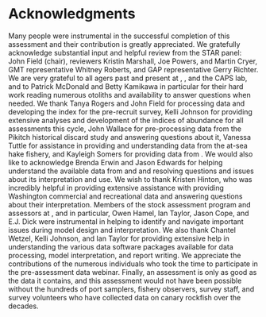 # Acknowledgments

Many people were instrumental in the successful completion of this assessment and their contribution is greatly appreciated. We gratefully acknowledge substantial input and helpful review from the STAR panel: John Field (chair), reviewers Kristin Marshall, Joe Powers, and Martin Cryer, GMT representative Whitney Roberts, and GAP representative Gerry Richter. We are very grateful to all agers past and present at \gls{wdfw}, \gls{odfw}, and the CAPS lab, and to Patrick McDonald and Betty Kamikawa in particular for their hard work reading numerous otoliths and availability to answer questions when needed. We thank Tanya Rogers and John Field for processing data and developing the index for the pre-recruit survey, Kelli Johnson for providing extensive analyses and development of the indices of abundance for all assessments this cycle, John Wallace for pre-processing data from the Pikitch historical discard study and answering questions about it, Vanessa Tuttle for assistance in providing and understanding data from the at-sea hake fishery, and Kayleigh Somers for providing data from \gls{wcgop}. We would also like to acknowledge Brenda Erwin and Jason Edwards for helping understand the available data from \gls{pacfin} and \gls{recfin} and resolving questions and issues about its interpretation and use. We wish to thank Kristen Hinton, who was incredibly helpful in providing extensive assistance with providing Washington commercial and recreational data and answering questions about their interpretation. Members of the \gls{nwfsc} stock assessment program and assessors at \gls{swfsc}, and in particular, Owen Hamel, Ian Taylor, Jason Cope, and E.J. Dick were instrumental in helping to identify and navigate important issues during model design and interpretation. We also thank Chantel Wetzel, Kelli Johnson, and Ian Taylor for providing extensive help in understanding the various data software packages available for data processing, model interpretation, and report writing. We appreciate the contributions of the numerous individuals who took the time to participate in the pre-assessment data webinar. Finally, an assessment is only as good as the data it contains, and this assessment would not have been possible without the hundreds of port samplers, fishery observers, survey staff, and survey volunteers who have collected data on canary rockfish over the decades. 
